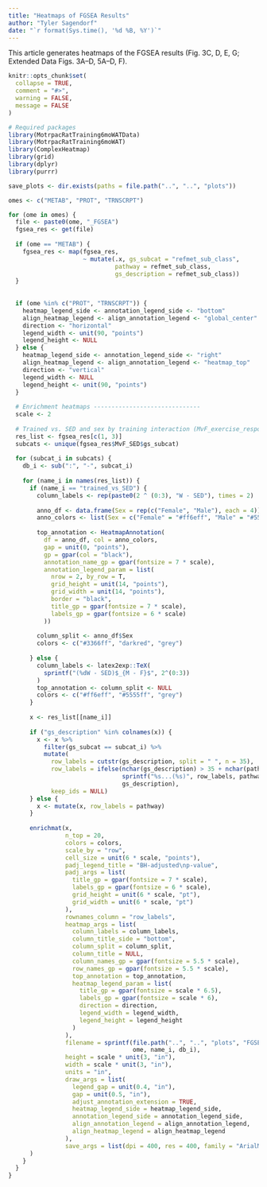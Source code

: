 ```yaml
---
title: "Heatmaps of FGSEA Results"
author: "Tyler Sagendorf"
date: "`r format(Sys.time(), '%d %B, %Y')`"
---
```


This article generates heatmaps of the FGSEA results (Fig. 3C, D, E, G; Extended Data Figs. 3A--D, 5A--D, F).

```r
knitr::opts_chunk$set(
  collapse = TRUE,
  comment = "#>",
  warning = FALSE,
  message = FALSE
)
```

```r
# Required packages
library(MotrpacRatTraining6moWATData)
library(MotrpacRatTraining6moWAT)
library(ComplexHeatmap)
library(grid)
library(dplyr)
library(purrr)

save_plots <- dir.exists(paths = file.path("..", "..", "plots"))
```

```r
omes <- c("METAB", "PROT", "TRNSCRPT")

for (ome in omes) {
  file <- paste0(ome, "_FGSEA")
  fgsea_res <- get(file)
  
  if (ome == "METAB") {
    fgsea_res <- map(fgsea_res,
                     ~ mutate(.x, gs_subcat = "refmet_sub_class",
                              pathway = refmet_sub_class,
                              gs_description = refmet_sub_class))
  }
  
  
  if (ome %in% c("PROT", "TRNSCRPT")) {
    heatmap_legend_side <- annotation_legend_side <- "bottom"
    align_heatmap_legend <- align_annotation_legend <- "global_center"
    direction <- "horizontal"
    legend_width <- unit(90, "points")
    legend_height <- NULL
  } else {
    heatmap_legend_side <- annotation_legend_side <- "right"
    align_heatmap_legend <- align_annotation_legend <- "heatmap_top"
    direction <- "vertical"
    legend_width <- NULL
    legend_height <- unit(90, "points")
  }
  
  # Enrichment heatmaps ------------------------------
  scale <- 2
  
  # Trained vs. SED and sex by training interaction (MvF_exercise_response)
  res_list <- fgsea_res[c(1, 3)]
  subcats <- unique(fgsea_res$MvF_SED$gs_subcat)
  
  for (subcat_i in subcats) {
    db_i <- sub(":", "-", subcat_i)
    
    for (name_i in names(res_list)) {
      if (name_i == "trained_vs_SED") {
        column_labels <- rep(paste0(2 ^ (0:3), "W - SED"), times = 2)
        
        anno_df <- data.frame(Sex = rep(c("Female", "Male"), each = 4))
        anno_colors <- list(Sex = c("Female" = "#ff6eff", "Male" = "#5555ff"))
        
        top_annotation <- HeatmapAnnotation(
          df = anno_df, col = anno_colors,
          gap = unit(0, "points"),
          gp = gpar(col = "black"),
          annotation_name_gp = gpar(fontsize = 7 * scale),
          annotation_legend_param = list(
            nrow = 2, by_row = T,
            grid_height = unit(14, "points"),
            grid_width = unit(14, "points"),
            border = "black",
            title_gp = gpar(fontsize = 7 * scale),
            labels_gp = gpar(fontsize = 6 * scale)
          ))
        
        column_split <- anno_df$Sex
        colors <- c("#3366ff", "darkred", "grey")
        
      } else {
        column_labels <- latex2exp::TeX(
          sprintf("(%dW - SED)$_{M - F}$", 2^(0:3))
        )
        top_annotation <- column_split <- NULL
        colors <- c("#ff6eff", "#5555ff", "grey")
      }
      
      x <- res_list[[name_i]]
      
      if ("gs_description" %in% colnames(x)) {
        x <- x %>%
          filter(gs_subcat == subcat_i) %>%
          mutate(
            row_labels = cutstr(gs_description, split = " ", n = 35),
            row_labels = ifelse(nchar(gs_description) > 35 + nchar(pathway) + 5,
                                sprintf("%s...(%s)", row_labels, pathway),
                                gs_description),
            keep_ids = NULL)
      } else {
        x <- mutate(x, row_labels = pathway)
      }
      
      enrichmat(x,
                n_top = 20,
                colors = colors,
                scale_by = "row",
                cell_size = unit(6 * scale, "points"),
                padj_legend_title = "BH-adjusted\np-value",
                padj_args = list(
                  title_gp = gpar(fontsize = 7 * scale),
                  labels_gp = gpar(fontsize = 6 * scale),
                  grid_height = unit(6 * scale, "pt"),
                  grid_width = unit(6 * scale, "pt")
                ),
                rownames_column = "row_labels",
                heatmap_args = list(
                  column_labels = column_labels,
                  column_title_side = "bottom",
                  column_split = column_split,
                  column_title = NULL,
                  column_names_gp = gpar(fontsize = 5.5 * scale),
                  row_names_gp = gpar(fontsize = 5.5 * scale),
                  top_annotation = top_annotation,
                  heatmap_legend_param = list(
                    title_gp = gpar(fontsize = scale * 6.5),
                    labels_gp = gpar(fontsize = scale * 6),
                    direction = direction,
                    legend_width = legend_width,
                    legend_height = legend_height
                  )
                ),
                filename = sprintf(file.path("..", "..", "plots", "FGSEA_%s_%s_%s.pdf"),
                                   ome, name_i, db_i),
                height = scale * unit(3, "in"),
                width = scale * unit(3, "in"),
                units = "in",
                draw_args = list(
                  legend_gap = unit(0.4, "in"),
                  gap = unit(0.5, "in"),
                  adjust_annotation_extension = TRUE,
                  heatmap_legend_side = heatmap_legend_side,
                  annotation_legend_side = annotation_legend_side,
                  align_annotation_legend = align_annotation_legend,
                  align_heatmap_legend = align_heatmap_legend
                ),
                save_args = list(dpi = 400, res = 400, family = "ArialMT")
      )
    }
  }
}
```

